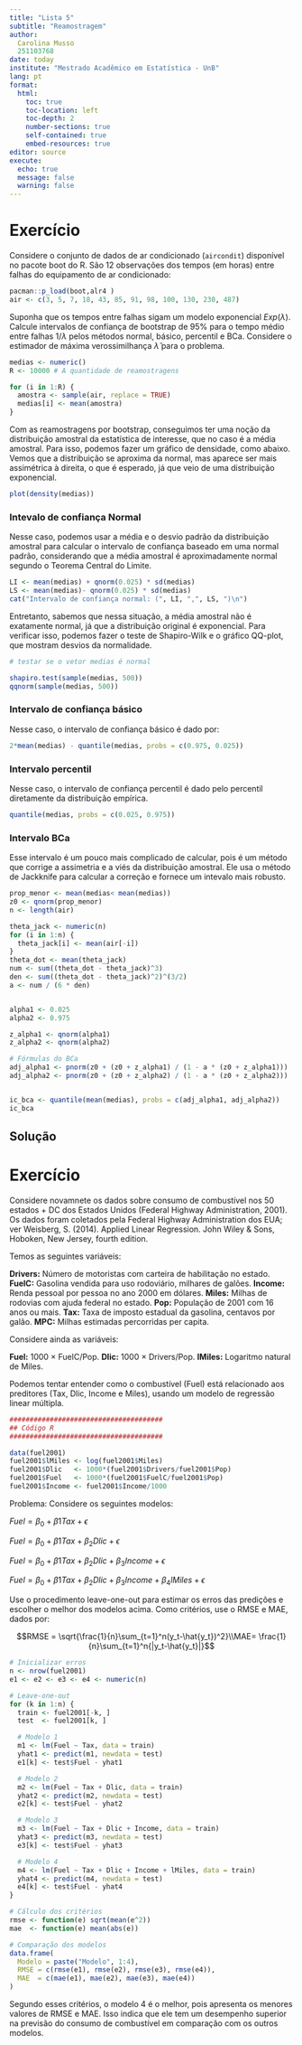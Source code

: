 ```yaml
---
title: "Lista 5"
subtitle: "Reamostragem"
author: 
  Carolina Musso
  251103768
date: today
institute: "Mestrado Acadêmico em Estatística - UnB"
lang: pt
format: 
  html:
    toc: true
    toc-location: left
    toc-depth: 2
    number-sections: true
    self-contained: true
    embed-resources: true
editor: source
execute:
  echo: true
  message: false
  warning: false
---
```


# Exercício

Considere o conjunto de dados de ar condicionado (`aircondit`) disponível no pacote boot do R. São 12 observações dos tempos (em horas) entre falhas do equipamento de ar condicionado:

```r
pacman::p_load(boot,alr4 )
air <- c(3, 5, 7, 18, 43, 85, 91, 98, 100, 130, 230, 487)
```

Suponha que os tempos entre falhas sigam um modelo exponencial $Exp(\lambda)$. Calcule intervalos de confiança de bootstrap de 95% para o tempo médio entre falhas $1/\lambda$ pelos métodos normal, básico, percentil e BCa. Considere o estimador de máxima verossimilhança $\hat{\lambda}$ para o problema.

```r
medias <- numeric()
R <- 10000 # A quantidade de reamostragens

for (i in 1:R) {
  amostra <- sample(air, replace = TRUE)
  medias[i] <- mean(amostra)
}
```

Com as reamostragens por bootstrap, conseguimos ter uma noção da distribuição amostral da estatística de interesse, que no caso é a média amostral. Para isso, podemos fazer um gráfico de densidade, como abaixo. Vemos que a distribuição se aproxima da normal, mas aparece ser mais assimétrica à direita, o que é esperado, já que veio de uma distribuição exponencial.

```r
plot(density(medias))
```


### Intevalo de confiança Normal

Nesse caso, podemos usar a média e o desvio padrão da distribuição amostral para calcular o intervalo de confiança baseado em uma normal padrão, considerando que a média amostral é aproximadamente normal segundo o Teorema Central do Limite.


```r
LI <- mean(medias) + qnorm(0.025) * sd(medias) 
LS <- mean(medias)- qnorm(0.025) * sd(medias) 
cat("Intervalo de confiança normal: (", LI, ",", LS, ")\n")
```

Entretanto, sabemos que nessa situação, a média amostral não é exatamente normal, já que a distribuição original é exponencial. Para verificar isso, podemos fazer o teste de Shapiro-Wilk e o gráfico QQ-plot, que mostram desvios da normalidade. 


```r
# testar se o vetor medias é normal

shapiro.test(sample(medias, 500))
qqnorm(sample(medias, 500))
```


### Intervalo de confiança básico

Nesse caso, o intervalo de confiança básico é dado por:

```r
2*mean(medias) - quantile(medias, probs = c(0.975, 0.025))

```

### Intervalo percentil

Nesse caso, o intervalo de confiança percentil é dado pelo percentil diretamente da distribuição empírica.


```r
quantile(medias, probs = c(0.025, 0.975))
```
### Intervalo BCa

Esse intervalo é um pouco mais complicado de calcular, pois é um método que corrige a assimetria e a viés da distribuição amostral. Ele usa o método de Jackknife para calcular a correção e fornece um intevalo mais robusto.

```r
prop_menor <- mean(medias< mean(medias))
z0 <- qnorm(prop_menor)
n <- length(air)

theta_jack <- numeric(n)
for (i in 1:n) {
  theta_jack[i] <- mean(air[-i])
}
theta_dot <- mean(theta_jack)
num <- sum((theta_dot - theta_jack)^3)
den <- sum((theta_dot - theta_jack)^2)^(3/2)
a <- num / (6 * den)


alpha1 <- 0.025
alpha2 <- 0.975

z_alpha1 <- qnorm(alpha1)
z_alpha2 <- qnorm(alpha2)

# Fórmulas do BCa
adj_alpha1 <- pnorm(z0 + (z0 + z_alpha1) / (1 - a * (z0 + z_alpha1)))
adj_alpha2 <- pnorm(z0 + (z0 + z_alpha2) / (1 - a * (z0 + z_alpha2)))


ic_bca <- quantile(mean(medias), probs = c(adj_alpha1, adj_alpha2))
ic_bca


```

## Solução

# Exercício

 Considere novamnete os dados sobre consumo de combustível nos 50 estados + DC dos Estados Unidos (Federal Highway Administration, 2001). Os dados foram coletados pela Federal Highway Administration dos EUA; ver Weisberg, S. (2014). Applied Linear Regression. John Wiley & Sons, Hoboken, New Jersey, fourth edition.
 
 Temos as seguintes variáveis:

**Drivers:** Número de motoristas com carteira de habilitação no estado.
**FuelC:** Gasolina vendida para uso rodoviário, milhares de galões.
**Income:** Renda pessoal por pessoa no ano 2000 em dólares.
**Miles:** Milhas de rodovias com ajuda federal no estado.
**Pop:** População de 2001 com 16 anos ou mais.
**Tax:** Taxa de imposto estadual da gasolina, centavos por galão.
**MPC:** Milhas estimadas percorridas per capita.

Considere ainda as variáveis:

**Fuel:** 1000 × FuelC/Pop.
**Dlic:** 1000 × Drivers/Pop.
**lMiles:** Logaritmo natural de Miles.

Podemos tentar entender como o combustível (Fuel) está relacionado aos preditores (Tax, Dlic, Income e Miles), usando um modelo de regressão linear múltipla.

```r
######################################
## Código R
######################################

data(fuel2001)
fuel2001$lMiles <- log(fuel2001$Miles) 
fuel2001$Dlic   <- 1000*(fuel2001$Drivers/fuel2001$Pop)
fuel2001$Fuel   <- 1000*(fuel2001$FuelC/fuel2001$Pop)
fuel2001$Income <- fuel2001$Income/1000
```

Problema: Considere os seguintes modelos:

$Fuel = \beta_0 + \beta1Tax + \epsilon$

$Fuel = \beta_0 + \beta1Tax + \beta_2Dlic + \epsilon$

$Fuel = \beta_0 + \beta1Tax + \beta_2Dlic + \beta_3Income + \epsilon$

$Fuel = \beta_0 + \beta1Tax + \beta_2Dlic + \beta_3Income + \beta_4lMiles + \epsilon$

Use o procedimento leave-one-out para estimar os erros das predições e escolher o melhor dos modelos acima. Como critérios, use o RMSE e MAE, dados por:

$$RMSE = \sqrt{\frac{1}{n}\sum_{t=1}^n(y_t-\hat{y_t})^2}\\MAE= \frac{1}{n}\sum_{t=1}^n{|y_t-\hat{y_t}|}$$
```r

# Inicializar erros
n <- nrow(fuel2001)
e1 <- e2 <- e3 <- e4 <- numeric(n)

# Leave-one-out
for (k in 1:n) {
  train <- fuel2001[-k, ]
  test  <- fuel2001[k, ]

  # Modelo 1
  m1 <- lm(Fuel ~ Tax, data = train)
  yhat1 <- predict(m1, newdata = test)
  e1[k] <- test$Fuel - yhat1

  # Modelo 2
  m2 <- lm(Fuel ~ Tax + Dlic, data = train)
  yhat2 <- predict(m2, newdata = test)
  e2[k] <- test$Fuel - yhat2

  # Modelo 3
  m3 <- lm(Fuel ~ Tax + Dlic + Income, data = train)
  yhat3 <- predict(m3, newdata = test)
  e3[k] <- test$Fuel - yhat3

  # Modelo 4
  m4 <- lm(Fuel ~ Tax + Dlic + Income + lMiles, data = train)
  yhat4 <- predict(m4, newdata = test)
  e4[k] <- test$Fuel - yhat4
}

# Cálculo dos critérios
rmse <- function(e) sqrt(mean(e^2))
mae  <- function(e) mean(abs(e))

# Comparação dos modelos
data.frame(
  Modelo = paste("Modelo", 1:4),
  RMSE = c(rmse(e1), rmse(e2), rmse(e3), rmse(e4)),
  MAE  = c(mae(e1), mae(e2), mae(e3), mae(e4))
)

```


Segundo esses critérios, o modelo 4 é o melhor, pois apresenta os menores valores de RMSE e MAE. Isso indica que ele tem um desempenho superior na previsão do consumo de combustível em comparação com os outros modelos.     


